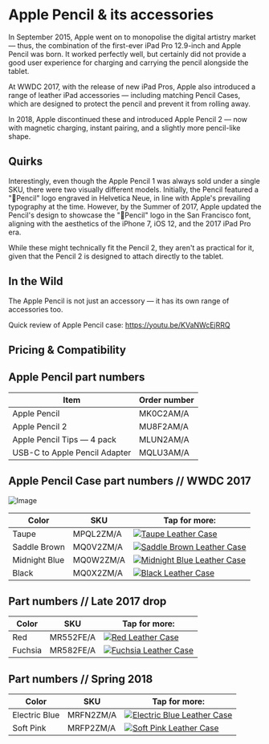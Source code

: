 
# Apple Pencil & its accessories

In September 2015, Apple went on to monopolise the digital artistry market — thus, the combination of the first-ever iPad Pro 12.9-inch and Apple Pencil was born. It worked perfectly well, but certainly did not provide a good user experience for charging and carrying the pencil alongside the tablet.

At WWDC 2017, with the release of new iPad Pros, Apple also introduced a range of leather iPad accessories — including matching Pencil Cases, which are designed to protect the pencil and prevent it from rolling away.

In 2018, Apple discontinued these and introduced Apple Pencil 2 — now with magnetic charging, instant pairing, and a slightly more pencil-like shape.

## Quirks

Interestingly, even though the Apple Pencil 1 was always sold under a single SKU, there were two visually different models. Initially, the Pencil featured a "Pencil" logo engraved in Helvetica Neue, in line with Apple's prevailing typography at the time. However, by the Summer of 2017, Apple updated the Pencil's design to showcase the "Pencil" logo in the San Francisco font, aligning with the aesthetics of the iPhone 7, iOS 12, and the 2017 iPad Pro era.

While these might technically fit the Pencil 2, they aren't as practical for it, given that the Pencil 2 is designed to attach directly to the tablet.

## In the Wild

The Apple Pencil is not just an accessory — it has its own range of accessories too.

Quick review of Apple Pencil case: https://youtu.be/KVaNWcEjRRQ

## Pricing & Compatibility

## Apple Pencil part numbers

| Item                          | Order number |
| ----------------------------- | ------------ |
| Apple Pencil                  | MK0C2AM/A    |
| Apple Pencil 2                | MU8F2AM/A    |
| Apple Pencil Tips — 4 pack    | MLUN2AM/A    |
| USB-C to Apple Pencil Adapter | MQLU3AM/A    |

## Apple Pencil Case part numbers // WWDC 2017

![Image](/assets/2017-pencil.jpg)

| Color | SKU | Tap for more: |
| --- | --- | --- |
| Taupe | MPQL2<wbr/>ZM/A | <a href="/others/pencil/MPQL2" target="_blank"><img src="/everypreview/MPQL2.webp" alt="Taupe Leather Case"/></a> |
| Saddle Brown | MQ0V2<wbr/>ZM/A | <a href="/others/pencil/MQ0V2" target="_blank"><img src="/everypreview/MQ0V2.webp" alt="Saddle Brown Leather Case"/></a> |
| Midnight Blue | MQ0W2<wbr/>ZM/A | <a href="/others/pencil/MQ0W2" target="_blank"><img src="/everypreview/MQ0W2.webp" alt="Midnight Blue Leather Case"/></a> |
| Black | MQ0X2<wbr/>ZM/A | <a href="/others/pencil/MQ0X2" target="_blank"><img src="/everypreview/MQ0X2.webp" alt="Black Leather Case"/></a> |

## Part numbers // Late 2017 drop

| Color | SKU | Tap for more: |
| --- | --- | --- |
| Red | MR552<wbr/>FE/A | <a href="/others/pencil/MR552" target="_blank"><img src="/everypreview/MR552.webp" alt="Red Leather Case"/></a> |
| Fuchsia | MR582<wbr/>FE/A | <a href="/others/pencil/MR582" target="_blank"><img src="/everypreview/MR582.webp" alt="Fuchsia Leather Case"/></a> |

## Part numbers // Spring 2018

| Color | SKU | Tap for more: |
| --- | --- | --- |
| Electric Blue | MRFN2<wbr/>ZM/A | <a href="/others/pencil/MRFN2" target="_blank"><img src="/everypreview/MRFN2.webp" alt="Electric Blue Leather Case"/></a> |
| Soft Pink | MRFP2<wbr/>ZM/A | <a href="/others/pencil/MRFP2" target="_blank"><img src="/everypreview/MRFP2.webp" alt="Soft Pink Leather Case"/></a> |

